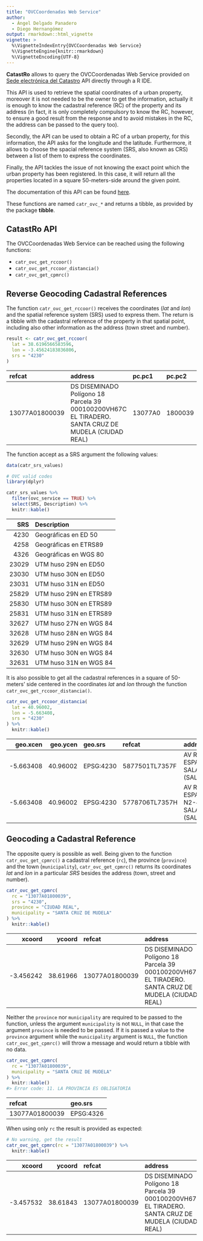 ```yaml
---
title: "OVCCoordenadas Web Service"
author:
  - Ángel Delgado Panadero
  - Diego Hernangómez
output: rmarkdown::html_vignette
vignette: >
  %\VignetteIndexEntry{OVCCoordenadas Web Service}
  %\VignetteEngine{knitr::rmarkdown}
  %\VignetteEncoding{UTF-8}
---
```




**CatastRo** allows to query the OVCCoordenadas Web Service provided on [Sede
electrónica del
Catastro](https://ovc.catastro.meh.es/ovcservweb/ovcswlocalizacionrc/ovccoordenadas.asmx)
API directly through a R IDE.

This API is used to retrieve the spatial coordinates of a urban property,
moreover it is not needed to be the owner to get the information, actually it is
enough to know the cadastral reference (RC) of the property and its address (in
fact, it is only completely compulsory to know the RC, however, to ensure a good
result from the response and to avoid mistakes in the RC, the address can be
passed to the query too).

Secondly, the API can be used to obtain a RC of a urban property, for this
information, the API asks for the longitude and the latitude. Furthermore, it
allows to choose the spacial reference system (SRS, also known as CRS) between a
list of them to express the coordinates.

Finally, the API tackles the issue of not knowing the exact point which the
urban property has been registered. In this case, it will return all the
properties located in a square 50-meters-side around the given point.

The documentation of this API can be found
[here](https://ovc.catastro.meh.es/ovcservweb/ovcswlocalizacionrc/ovccoordenadas.asmx).

These functions are named `catr_ovc_*` and returns a tibble, as provided 
by the package **tibble**.


## CatastRo API

The OVCCoordenadas Web Service can be reached using the following
functions:

* `catr_ovc_get_rccoor()`
* `catr_ovc_get_rccoor_distancia()`
* `catr_ovc_get_cpmrc()`

## Reverse Geocoding Cadastral References

The function `catr_ovc_get_rccoor()` receives the coordinates (*lat* and *lon*) and
the spatial reference system (SRS) used to express them. The return is a tibble
with the cadastral reference of the property in that spatial point, including
also other information as the address (town street and number).


```r
result <- catr_ovc_get_rccoor(
  lat = 38.6196566583596,
  lon = -3.45624183836806,
  srs = "4230"
)
```


|refcat         |address                                                                                              |pc.pc1  |pc.pc2  |  geo.xcen| geo.ycen|geo.srs   |ldt                                                                                                  |
|:--------------|:----------------------------------------------------------------------------------------------------|:-------|:-------|---------:|--------:|:---------|:----------------------------------------------------------------------------------------------------|
|13077A01800039 |DS DISEMINADO  Polígono 18 Parcela 39 000100200VH67C EL TIRADERO. SANTA CRUZ DE MUDELA (CIUDAD REAL) |13077A0 |1800039 | -3.456242| 38.61966|EPSG:4230 |DS DISEMINADO  Polígono 18 Parcela 39 000100200VH67C EL TIRADERO. SANTA CRUZ DE MUDELA (CIUDAD REAL) |

The function accept as a SRS argument the following values:


```r
data(catr_srs_values)

# OVC valid codes
library(dplyr)

catr_srs_values %>%
  filter(ovc_service == TRUE) %>%
  select(SRS, Description) %>%
  knitr::kable()
```



|   SRS|Description            |
|-----:|:----------------------|
|  4230|Geográficas en ED 50   |
|  4258|Geográficas en ETRS89  |
|  4326|Geográficas en WGS 80  |
| 23029|UTM huso 29N en ED50   |
| 23030|UTM huso 30N en ED50   |
| 23031|UTM huso 31N en ED50   |
| 25829|UTM huso 29N en ETRS89 |
| 25830|UTM huso 30N en ETRS89 |
| 25831|UTM huso 31N en ETRS89 |
| 32627|UTM huso 27N en WGS 84 |
| 32628|UTM huso 28N en WGS 84 |
| 32629|UTM huso 29N en WGS 84 |
| 32630|UTM huso 30N en WGS 84 |
| 32631|UTM huso 31N en WGS 84 |

It is also possible to get all the cadastral references in a square of
50-meters' side centered in the coordinates *lat* and *lon* through the function
`catr_ovc_get_rccoor_distancia()`.


```r
catr_ovc_get_rccoor_distancia(
  lat = 40.96002,
  lon = -5.663408,
  srs = "4230"
) %>%
  knitr::kable()
```



|  geo.xcen| geo.ycen|geo.srs   |refcat         |address                                         |cmun_ine |pc.pc1  |pc.pc2  |dt.loine.cp |dt.loine.cm |dt.lourb.dir.cv |dt.lourb.dir.pnp |ldt                                             |dis   |
|---------:|--------:|:---------|:--------------|:-----------------------------------------------|:--------|:-------|:-------|:-----------|:-----------|:---------------|:----------------|:-----------------------------------------------|:-----|
| -5.663408| 40.96002|EPSG:4230 |5877501TL7357F |AV REYES DE ESPAÑA 1 SALAMANCA (SALAMANCA)      |37274    |5877501 |TL7357F |37          |274         |643             |1                |AV REYES DE ESPAÑA 1 SALAMANCA (SALAMANCA)      |21.81 |
| -5.663408| 40.96002|EPSG:4230 |5778706TL7357H |AV REYES DE ESPAÑA 2 N2-4 SALAMANCA (SALAMANCA) |37274    |5778706 |TL7357H |37          |274         |643             |2                |AV REYES DE ESPAÑA 2 N2-4 SALAMANCA (SALAMANCA) |23.18 |

## Geocoding a Cadastral Reference

The opposite query is possible as well. Being given to the function
`catr_ovc_get_cpmrc()` a cadastral reference (`rc`), the province (`province`) and
the town (`municipality`), `catr_ovc_get_cpmrc()` returns its coordinates *lat* and
*lon* in a particular *SRS* besides the address (town, street and number).


```r
catr_ovc_get_cpmrc(
  rc = "13077A01800039",
  srs = "4230",
  province = "CIUDAD REAL",
  municipality = "SANTA CRUZ DE MUDELA"
) %>%
  knitr::kable()
```



|    xcoord|   ycoord|refcat         |address                                                                                              |pc.pc1  |pc.pc2  |geo.xcen          |geo.ycen         |geo.srs   |ldt                                                                                                  |
|---------:|--------:|:--------------|:----------------------------------------------------------------------------------------------------|:-------|:-------|:-----------------|:----------------|:---------|:----------------------------------------------------------------------------------------------------|
| -3.456242| 38.61966|13077A01800039 |DS DISEMINADO  Polígono 18 Parcela 39 000100200VH67C EL TIRADERO. SANTA CRUZ DE MUDELA (CIUDAD REAL) |13077A0 |1800039 |-3.45624183836806 |38.6196566583596 |EPSG:4230 |DS DISEMINADO  Polígono 18 Parcela 39 000100200VH67C EL TIRADERO. SANTA CRUZ DE MUDELA (CIUDAD REAL) |

Neither the `province` nor `municipality` are required to be passed to the
function, unless the argument `municipality` is not `NULL`, in that case the
argument `province` is needed to be passed. If it is passed a value to the
`province` argument while the `municipality` argument is `NULL`, the function
`catr_ovc_get_cpmrc()` will throw a message and would return a tibble with no data.


```r
catr_ovc_get_cpmrc(
  rc = "13077A01800039",
  municipality = "SANTA CRUZ DE MUDELA"
) %>%
  knitr::kable()
#> Error code: 11. LA PROVINCIA ES OBLIGATORIA
```



|refcat         |geo.srs   |
|:--------------|:---------|
|13077A01800039 |EPSG:4326 |

When using only `rc` the result is provided as expected:


```r
# No warning, get the result
catr_ovc_get_cpmrc(rc = "13077A01800039") %>%
  knitr::kable()
```



|    xcoord|   ycoord|refcat         |address                                                                                              |pc.pc1  |pc.pc2  |geo.xcen          |geo.ycen         |geo.srs   |ldt                                                                                                  |
|---------:|--------:|:--------------|:----------------------------------------------------------------------------------------------------|:-------|:-------|:-----------------|:----------------|:---------|:----------------------------------------------------------------------------------------------------|
| -3.457532| 38.61843|13077A01800039 |DS DISEMINADO  Polígono 18 Parcela 39 000100200VH67C EL TIRADERO. SANTA CRUZ DE MUDELA (CIUDAD REAL) |13077A0 |1800039 |-3.45753233627867 |38.6184314024661 |EPSG:4326 |DS DISEMINADO  Polígono 18 Parcela 39 000100200VH67C EL TIRADERO. SANTA CRUZ DE MUDELA (CIUDAD REAL) |
